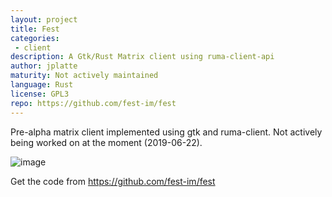 ```yaml
---
layout: project
title: Fest
categories: 
 - client
description: A Gtk/Rust Matrix client using ruma-client-api
author: jplatte
maturity: Not actively maintained
language: Rust
license: GPL3
repo: https://github.com/fest-im/fest
---
```


Pre-alpha matrix client implemented using gtk and ruma-client. Not actively being worked on at the moment (2019-06-22).

![image](https://matrix.org/_matrix/media/v1/download/matrix.org/RUOSrACCnOwQVmlBMnhxKAQb)

Get the code from https://github.com/fest-im/fest


